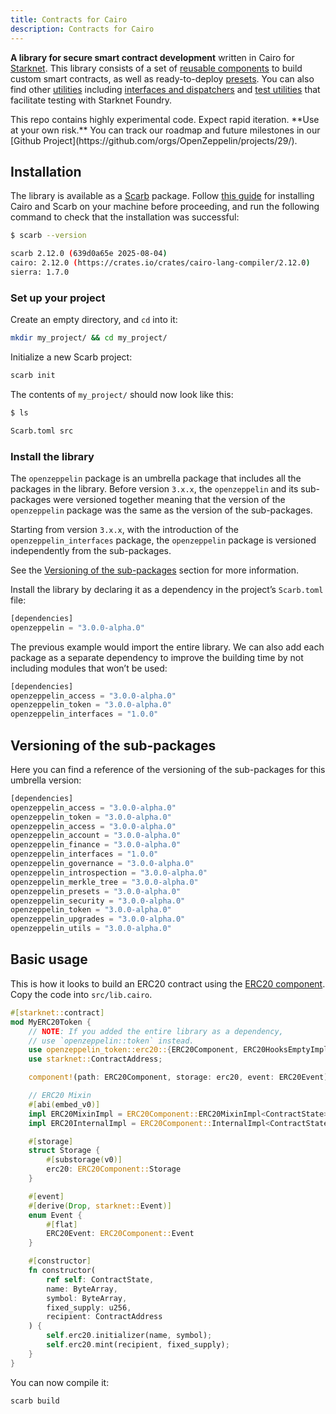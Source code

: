 ```yaml
---
title: Contracts for Cairo
description: Contracts for Cairo
---
```


**A library for secure smart contract development** written in Cairo for [Starknet](https://starkware.co/product/starknet/). This library consists of a set of [reusable components](components.adoc) to build custom smart contracts, as well as
ready-to-deploy [presets](presets.adoc). You can also find other [utilities](/api/utilities.adoc) including [interfaces and dispatchers](interfaces.adoc) and [test utilities](/api/testing.adoc)
that facilitate testing with Starknet Foundry.

<Callout type='warn'>
This repo contains highly experimental code. Expect rapid iteration. **Use at your own risk.**
</Callout>

<Callout>
You can track our roadmap and future milestones in our [Github Project](https://github.com/orgs/OpenZeppelin/projects/29/).
</Callout>

## Installation

The library is available as a [Scarb](https://docs.swmansion.com/scarb) package. Follow [this guide](https://docs.swmansion.com/scarb/download.html) for installing Cairo and Scarb on your machine
before proceeding, and run the following command to check that the installation was successful:

```bash
$ scarb --version

scarb 2.12.0 (639d0a65e 2025-08-04)
cairo: 2.12.0 (https://crates.io/crates/cairo-lang-compiler/2.12.0)
sierra: 1.7.0
```

### Set up your project

Create an empty directory, and `cd` into it:

```bash
mkdir my_project/ && cd my_project/
```

Initialize a new Scarb project:

```bash
scarb init
```

The contents of `my_project/` should now look like this:

```bash
$ ls

Scarb.toml src
```

### Install the library

<Callout type="warn">

The `openzeppelin` package is an umbrella package that includes all the packages in the library.
Before version `3.x.x`, the `openzeppelin` and its sub-packages
were versioned together meaning that the version of the `openzeppelin`
package was the same as the version of the sub-packages.

Starting from version `3.x.x`, with the introduction of the `openzeppelin_interfaces` package,
the `openzeppelin` package is versioned independently from the sub-packages.

See the [Versioning of the sub-packages](index.adoc#versioning_of_the_sub_packages) section for more information.
</Callout>

Install the library by declaring it as a dependency in the project’s `Scarb.toml` file:

```javascript
[dependencies]
openzeppelin = "3.0.0-alpha.0"
```

The previous example would import the entire library. We can also add each package as a separate dependency to
improve the building time by not including modules that won’t be used:

```javascript
[dependencies]
openzeppelin_access = "3.0.0-alpha.0"
openzeppelin_token = "3.0.0-alpha.0"
openzeppelin_interfaces = "1.0.0"
```

## Versioning of the sub-packages

Here you can find a reference of the versioning of the sub-packages for this umbrella version:

```javascript
[dependencies]
openzeppelin_access = "3.0.0-alpha.0"
openzeppelin_token = "3.0.0-alpha.0"
openzeppelin_access = "3.0.0-alpha.0"
openzeppelin_account = "3.0.0-alpha.0"
openzeppelin_finance = "3.0.0-alpha.0"
openzeppelin_interfaces = "1.0.0"
openzeppelin_governance = "3.0.0-alpha.0"
openzeppelin_introspection = "3.0.0-alpha.0"
openzeppelin_merkle_tree = "3.0.0-alpha.0"
openzeppelin_presets = "3.0.0-alpha.0"
openzeppelin_security = "3.0.0-alpha.0"
openzeppelin_token = "3.0.0-alpha.0"
openzeppelin_upgrades = "3.0.0-alpha.0"
openzeppelin_utils = "3.0.0-alpha.0"
```

## Basic usage

This is how it looks to build an ERC20 contract using the [ERC20 component](erc20.adoc).
Copy the code into `src/lib.cairo`.

```rust
#[starknet::contract]
mod MyERC20Token {
    // NOTE: If you added the entire library as a dependency,
    // use `openzeppelin::token` instead.
    use openzeppelin_token::erc20::{ERC20Component, ERC20HooksEmptyImpl, DefaultConfig};
    use starknet::ContractAddress;

    component!(path: ERC20Component, storage: erc20, event: ERC20Event);

    // ERC20 Mixin
    #[abi(embed_v0)]
    impl ERC20MixinImpl = ERC20Component::ERC20MixinImpl<ContractState>;
    impl ERC20InternalImpl = ERC20Component::InternalImpl<ContractState>;

    #[storage]
    struct Storage {
        #[substorage(v0)]
        erc20: ERC20Component::Storage
    }

    #[event]
    #[derive(Drop, starknet::Event)]
    enum Event {
        #[flat]
        ERC20Event: ERC20Component::Event
    }

    #[constructor]
    fn constructor(
        ref self: ContractState,
        name: ByteArray,
        symbol: ByteArray,
        fixed_supply: u256,
        recipient: ContractAddress
    ) {
        self.erc20.initializer(name, symbol);
        self.erc20.mint(recipient, fixed_supply);
    }
}
```

You can now compile it:

```bash
scarb build
```
